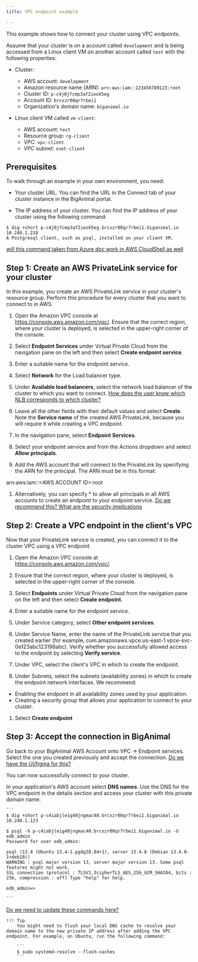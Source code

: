 ```yaml
---
title: VPC endpoint example

---
```


This example shows how to connect your cluster using VPC endpoints.

Assume that your cluster is on a account called `development` and is being accessed from a Linux client VM on another account called `test` with the following properties:

-   Cluster:
    -   AWS account: `development`
    -   Amazon resource name (ARN): `arn:aws:iam::123456789123:root`
    -   Cluster ID: `p-c4j0jfcmp3af2ieok5eg` 
    -   Account ID: `brcxzr08qr7rbei1` 
    -   Organization's domain name: `biganimal.io` 


-   Linux client VM called `vm-client`:
    -   AWS account: `test`
    -   Resource group: `rg-client`
    -   VPC: `vpc-client`
    -   VPC subnet: `snet-client`

## Prerequisites

To walk through an example in your own environment, you need:

- Your cluster URL. You can find the URL in the Connect tab of your cluster instance in the BigAnimal portal.

- The IP address of your cluster. You can find the IP address of your cluster using the following command:

 ```
 $ dig +short p-c4j0jfcmp3af2ieok5eg.brcxzr08qr7rbei1.biganimal.io 
 10.240.1.218
 A Postgresql client, such as psql, installed on your client VM.
 ```
[will this command taken from Azure doc work in AWS CloudShell as well]()


## Step 1: Create an AWS PrivateLink service for your cluster

In this example, you create an AWS PrivateLink service in your cluster's resource group. Perform this procedure for every cluster that you want to connect to in AWS.

1. Open the Amazon VPC console at https://console.aws.amazon.com/vpc/. Ensure that the correct region, where your cluster is deployed, is selected in the upper-right corner of the console.   

1. Select **Endpoint Services** under Virtual Private Cloud from the navigation pane on the left and then select **Create endpoint service**.

1. Enter a suitable name for the endpoint service.

1. Select **Network** for the Load balancer type.

1. Under **Available load balancers**, select the network load balancer of the cluster to which you want to connect.
 [How does the user know which NLB corresponds to which cluster?]()
 
1. Leave all the other fields with their default values and select **Create**. Note the **Service name** of the created AWS PrivateLink, because you will require it while creating a VPC endpoint.

1. In the navigation pane, select **Endpoint Services**.

1. Select your endpoint service and from the Actions dropdown and select **Allow principals**.
 
1. Add the AWS account that will connect to the PrivateLink by specifying the ARN for the principal. The ARN must be in this format:

 arn:aws:iam::&lt;AWS ACCOUNT ID&gt;:root

1. Alternatively, you can specify * to allow all principals in all AWS accounts to create an endpoint to your endpoint service.
[Do we recommend this? What are the security implications]()


## Step 2: Create a VPC endpoint in the client's VPC

Now that your PrivateLink service is created, you can connect it to the cluster VPC using a VPC endpoint.

1. Open the Amazon VPC console at https://console.aws.amazon.com/vpc/.

1. Ensure that the correct region, where your cluster is deployed, is selected in the upper-right corner of the console.   

1. Select **Endpoints** under Virtual Private Cloud from the navigation pane on the left and then select **Create endpoint**.

1. Enter a suitable name for the endpoint service.

1. Under Service category, select **Other endpoint services**.

1. Under Service Name, enter the name of the PrivateLink service that you created earlier (for example, com.amazonaws.vpce.us-east-1.vpce-svc-0e123abc123198abc). Verify whether you successfully allowed access to the endpoint by selecting **Verify service**.

1. Under VPC, select the client's VPC in which to create the endpoint. 

1. Under Subnets, select the subnets (availability zones) in which to create the endpoint network interfaces. We recommend:
 -  Enabling the endpoint in all availability zones used by your application. 
 - Creating a security group that allows your application to connect to your cluster.

1. Select **Create endpoint**

## Step 3: Accept the connection in BigAnimal

Go back to your BigAnimal AWS Account onto VPC -> Endpoint services. Select the one you created previously and accept the connection.
[Do we have the UI/figma for this?]()

You can now successfully connect to your cluster.

In your application's AWS account select **DNS names**. Use the DNS for the VPC endpoint in the details section and access your cluster with this private domain name.

    ```
    $ dig +short p-c4iabjleig40jngmac40.brcxzr08qr7rbei1.biganimal.io 
    10.240.1.123 
          
    $ psql -h p-c4iabjleig40jngmac40.brcxzr08qr7rbei1.biganimal.io -U edb_admin      
    Password for user edb_admin: 

    psql (13.4 (Ubuntu 13.4-1.pgdg28.84+1), server 13.4.8 (Debian 13.4.8-1+deb10)) 
    WARNING : psql major version 13, server major version 13. Some psql features might not work. 
    SSL connection (protocol : TLSV1.3cipherTLS_AES_256_GCM_SHA384, bits : 256, compression : off) Type "help" for help. 

    edb_admin=>

    ```
    
[Do we need to update these commands here?]()

    !!! Tip
        You might need to flush your local DNS cache to resolve your domain name to the new private IP address after adding the VPC endpoint. For example, on Ubuntu, run the following command:

        ```
        $ sudo systemd-resolve --flush-caches
        ```




